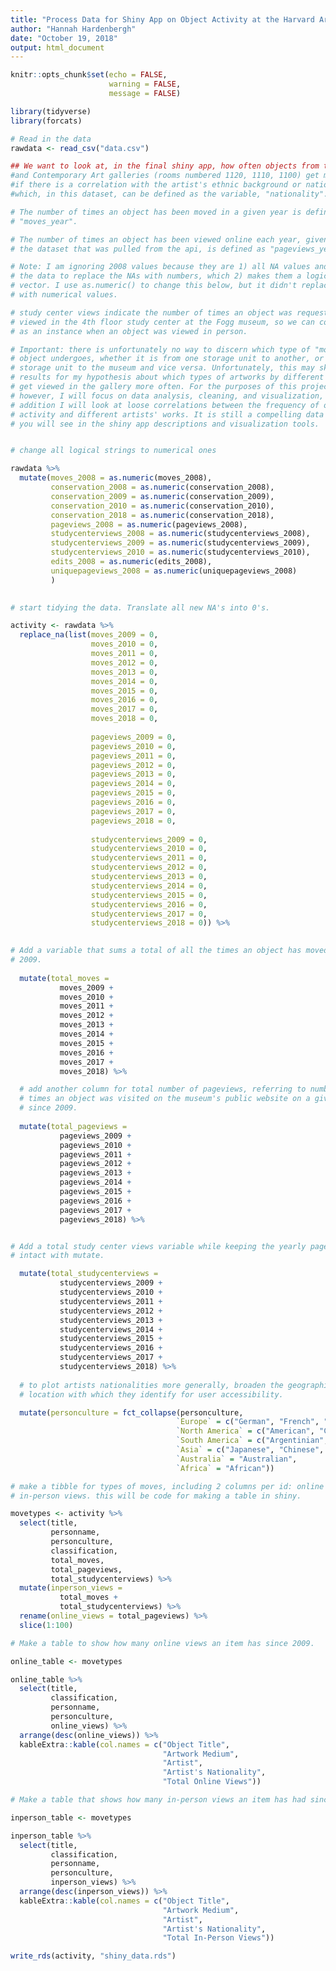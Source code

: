```yaml
---
title: "Process Data for Shiny App on Object Activity at the Harvard Art Museum"
author: "Hannah Hardenbergh"
date: "October 19, 2018"
output: html_document
---
```


```r
knitr::opts_chunk$set(echo = FALSE,
                      warning = FALSE,
                      message = FALSE)

library(tidyverse)
library(forcats)


```


```r
# Read in the data
rawdata <- read_csv("data.csv")

## We want to look at, in the final shiny app, how often objects from the Modern
#and Contemporary Art galleries (rooms numbered 1120, 1110, 1100) get moved and
#if there is a correlation with the artist's ethnic background or nationality,
#which, in this dataset, can be defined as the variable, "nationality".

# The number of times an object has been moved in a given year is defined as
# "moves_year".

# The number of times an object has been viewed online each year, given to us by
# the dataset that was pulled from the api, is defined as "pageviews_year".

# Note: I am ignoring 2008 values because they are 1) all NA values and I don't have
# the data to replace the NAs with numbers, which 2) makes them a logical
# vector. I use as.numeric() to change this below, but it didn't replace NA's
# with numerical values.

# study center views indicate the number of times an object was requested to be
# viewed in the 4th floor study center at the Fogg museum, so we can count this
# as an instance when an object was viewed in person.

# Important: there is unfortunately no way to discern which type of "move" an
# object undergoes, whether it is from one storage unit to another, or from one
# storage unit to the museum and vice versa. Unfortunately, this may skew
# results for my hypothesis about which types of artworks by different artists
# get viewed in the gallery more often. For the purposes of this project,
# however, I will focus on data analysis, cleaning, and visualization, while in
# addition I will look at loose correlations between the frequency of object
# activity and different artists' works. It is still a compelling data set, as
# you will see in the shiny app descriptions and visualization tools.


# change all logical strings to numerical ones

rawdata %>%
  mutate(moves_2008 = as.numeric(moves_2008),
         conservation_2008 = as.numeric(conservation_2008),
         conservation_2009 = as.numeric(conservation_2009),
         conservation_2010 = as.numeric(conservation_2010),
         conservation_2018 = as.numeric(conservation_2018),
         pageviews_2008 = as.numeric(pageviews_2008),
         studycenterviews_2008 = as.numeric(studycenterviews_2008),
         studycenterviews_2009 = as.numeric(studycenterviews_2009),
         studycenterviews_2010 = as.numeric(studycenterviews_2010),
         edits_2008 = as.numeric(edits_2008),
         uniquepageviews_2008 = as.numeric(uniquepageviews_2008)
         )

  
# start tidying the data. Translate all new NA's into 0's.

activity <- rawdata %>% 
  replace_na(list(moves_2009 = 0,
                  moves_2010 = 0,
                  moves_2011 = 0,
                  moves_2012 = 0,
                  moves_2013 = 0,
                  moves_2014 = 0,
                  moves_2015 = 0,
                  moves_2016 = 0,
                  moves_2017 = 0,
                  moves_2018 = 0,
                  
                  pageviews_2009 = 0,
                  pageviews_2010 = 0,
                  pageviews_2011 = 0,
                  pageviews_2012 = 0,
                  pageviews_2013 = 0,
                  pageviews_2014 = 0,
                  pageviews_2015 = 0,
                  pageviews_2016 = 0,
                  pageviews_2017 = 0,
                  pageviews_2018 = 0,
                  
                  studycenterviews_2009 = 0,
                  studycenterviews_2010 = 0,
                  studycenterviews_2011 = 0,
                  studycenterviews_2012 = 0,
                  studycenterviews_2013 = 0,
                  studycenterviews_2014 = 0,
                  studycenterviews_2015 = 0,
                  studycenterviews_2016 = 0,
                  studycenterviews_2017 = 0,
                  studycenterviews_2018 = 0)) %>% 

  
# Add a variable that sums a total of all the times an object has moved since
# 2009.
  
  mutate(total_moves = 
           moves_2009 + 
           moves_2010 + 
           moves_2011 + 
           moves_2012 +
           moves_2013 + 
           moves_2014 + 
           moves_2015 + 
           moves_2016 + 
           moves_2017 + 
           moves_2018) %>% 

  # add another column for total number of pageviews, referring to number of
  # times an object was visited on the museum's public website on a given day
  # since 2009.
  
  mutate(total_pageviews = 
           pageviews_2009 +
           pageviews_2010 + 
           pageviews_2011 + 
           pageviews_2012 + 
           pageviews_2013 + 
           pageviews_2014 + 
           pageviews_2015 + 
           pageviews_2016 + 
           pageviews_2017 + 
           pageviews_2018) %>% 


# Add a total study center views variable while keeping the yearly pageviews observations
# intact with mutate.

  mutate(total_studycenterviews = 
           studycenterviews_2009 + 
           studycenterviews_2010 + 
           studycenterviews_2011 +
           studycenterviews_2012 + 
           studycenterviews_2013 + 
           studycenterviews_2014 + 
           studycenterviews_2015 + 
           studycenterviews_2016 + 
           studycenterviews_2017 + 
           studycenterviews_2018) %>% 
  
  # to plot artists nationalities more generally, broaden the geographic
  # location with which they identify for user accessibility.

  mutate(personculture = fct_collapse(personculture, 
                                     `Europe` = c("German", "French", "British", "Swiss", "Danish", "Austrian"),
                                     `North America` = c("American", "Cuban", "NA"),
                                     `South America` = c("Argentinian", "Venezuelan", "Colombian", "Brazilian"),
                                     `Asia` = c("Japanese", "Chinese", "Palestinian"),
                                     `Australia` = "Australian",
                                     `Africa` = "African"))


```
  

```r

# make a tibble for types of moves, including 2 columns per id: online views and
# in-person views. this will be code for making a table in shiny.

movetypes <- activity %>% 
  select(title,
         personname,
         personculture,
         classification,
         total_moves,
         total_pageviews,
         total_studycenterviews) %>% 
  mutate(inperson_views = 
           total_moves +
           total_studycenterviews) %>% 
  rename(online_views = total_pageviews) %>% 
  slice(1:100)

# Make a table to show how many online views an item has since 2009.

online_table <- movetypes

online_table %>% 
  select(title,
         classification,
         personname,
         personculture,
         online_views) %>% 
  arrange(desc(online_views)) %>% 
  kableExtra::kable(col.names = c("Object Title",
                                  "Artwork Medium",
                                  "Artist",
                                  "Artist's Nationality",
                                  "Total Online Views"))
```

```r
# Make a table that shows how many in-person views an item has had since 2009 (total study center views + total moves)

inperson_table <- movetypes

inperson_table %>% 
  select(title,
         classification,
         personname,
         personculture,
         inperson_views) %>% 
  arrange(desc(inperson_views)) %>% 
  kableExtra::kable(col.names = c("Object Title",
                                  "Artwork Medium",
                                  "Artist",
                                  "Artist's Nationality",
                                  "Total In-Person Views"))

```

```r
write_rds(activity, "shiny_data.rds")
```


